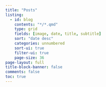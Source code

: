 ```yaml
---
title: "Posts"
listing:
  - id: blog
    contents: "*/*.qmd"
    type: grid
    fields: [image, date, title, subtitle]
    sort: "date desc"
    categories: unnumbered
    sort-ui: true
    filter-ui: true
    page-size: 36     
page-layout: full
title-block-banner: false
comments: false
toc: true
---
```


::: {#posts}

:::


